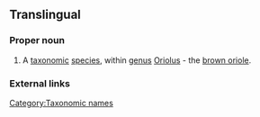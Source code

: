 ==Translingual==

===Proper noun===
{{infl|mul|proper noun|head=[[Oriolus]] [[szalayi]]}}

# A [[taxonomic]] [[species]], within [[genus]] [[Oriolus]] - the [[brown oriole]].

===External links===
{{projectlinks|wikipedia|wikispecies}}

[[Category:Taxonomic names]]